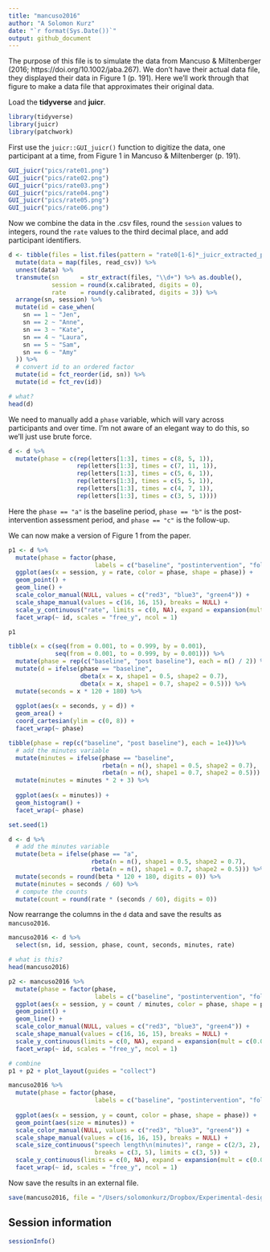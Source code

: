 ```yaml
---
title: "mancuso2016"
author: "A Solomon Kurz"
date: "`r format(Sys.Date())`"
output: github_document
---
```


The purpose of this file is to simulate the data from Mancuso & Miltenberger (2016; https://doi.org/10.1002/jaba.267). We don't have their actual data file, they displayed their data in Figure 1 (p. 191). Here we'll work through that figure to make a data file that approximates their original data.

Load the **tidyverse** and **juicr**.

```r
library(tidyverse)
library(juicr)
library(patchwork)
```

First use the `juicr::GUI_juicr()` function to digitize the data, one participant at a time, from Figure 1 in Mancuso & Miltenberger (p. 191).

```r
GUI_juicr("pics/rate01.png")
GUI_juicr("pics/rate02.png")
GUI_juicr("pics/rate03.png")
GUI_juicr("pics/rate04.png")
GUI_juicr("pics/rate05.png")
GUI_juicr("pics/rate06.png")
```

Now we combine the data in the .csv files, round the `session` values to integers, round the `rate` values to the third decimal place, and add participant identifiers.

```r
d <- tibble(files = list.files(pattern = "rate0[1-6]*_juicr_extracted_points")) %>% 
  mutate(data = map(files, read_csv)) %>% 
  unnest(data) %>% 
  transmute(sn      = str_extract(files, "\\d+") %>% as.double(),
            session = round(x.calibrated, digits = 0),
            rate    = round(y.calibrated, digits = 3)) %>% 
  arrange(sn, session) %>% 
  mutate(id = case_when(
    sn == 1 ~ "Jen",
    sn == 2 ~ "Anne",
    sn == 3 ~ "Kate",
    sn == 4 ~ "Laura",
    sn == 5 ~ "Sam",
    sn == 6 ~ "Amy"
  )) %>% 
  # convert id to an ordered factor
  mutate(id = fct_reorder(id, sn)) %>% 
  mutate(id = fct_rev(id))

# what?
head(d)
```

We need to manually add a `phase` variable, which will vary across participants and over time. I'm not aware of an elegant way to do this, so we'll just use brute force.

```r
d <- d %>% 
  mutate(phase = c(rep(letters[1:3], times = c(8, 5, 1)),
                   rep(letters[1:3], times = c(7, 11, 1)),
                   rep(letters[1:3], times = c(5, 6, 1)),
                   rep(letters[1:3], times = c(5, 5, 1)),
                   rep(letters[1:3], times = c(4, 7, 1)),
                   rep(letters[1:3], times = c(3, 5, 1))))
```

Here the `phase == "a"` is the baseline period, `phase == "b"` is the post-intervention assessment period, and `phase == "c"` is the follow-up.

We can now make a version of Figure 1 from the paper.

```r
p1 <- d %>% 
  mutate(phase = factor(phase,
                        labels = c("baseline", "postintervention", "follow-up"))) %>% 
  ggplot(aes(x = session, y = rate, color = phase, shape = phase)) +
  geom_point() +
  geom_line() +
  scale_color_manual(NULL, values = c("red3", "blue3", "green4")) +
  scale_shape_manual(values = c(16, 16, 15), breaks = NULL) +
  scale_y_continuous("rate", limits = c(0, NA), expand = expansion(mult = c(0.05, 0.25))) +
  facet_wrap(~ id, scales = "free_y", ncol = 1)

p1
```



```r
tibble(x = c(seq(from = 0.001, to = 0.999, by = 0.001),
             seq(from = 0.001, to = 0.999, by = 0.001))) %>% 
  mutate(phase = rep(c("baseline", "post baseline"), each = n() / 2)) %>% 
  mutate(d = ifelse(phase == "baseline",
                    dbeta(x = x, shape1 = 0.5, shape2 = 0.7),
                    dbeta(x = x, shape1 = 0.7, shape2 = 0.5))) %>% 
  mutate(seconds = x * 120 + 180) %>% 
  
  ggplot(aes(x = seconds, y = d)) +
  geom_area() +
  coord_cartesian(ylim = c(0, 8)) +
  facet_wrap(~ phase)
```

```r
tibble(phase = rep(c("baseline", "post baseline"), each = 1e4))%>% 
  # add the minutes variable
  mutate(minutes = ifelse(phase == "baseline", 
                          rbeta(n = n(), shape1 = 0.5, shape2 = 0.7),
                          rbeta(n = n(), shape1 = 0.7, shape2 = 0.5))) %>% 
  mutate(minutes = minutes * 2 + 3) %>% 
  
  ggplot(aes(x = minutes)) +
  geom_histogram() +
  facet_wrap(~ phase)
```

```r
set.seed(1)

d <- d %>% 
  # add the minutes variable
  mutate(beta = ifelse(phase == "a", 
                       rbeta(n = n(), shape1 = 0.5, shape2 = 0.7),
                       rbeta(n = n(), shape1 = 0.7, shape2 = 0.5))) %>% 
  mutate(seconds = round(beta * 120 + 180, digits = 0)) %>% 
  mutate(minutes = seconds / 60) %>% 
  # compute the counts
  mutate(count = round(rate * (seconds / 60), digits = 0))
```

Now rearrange the columns in the `d` data and save the results as `mancuso2016`.

```r
mancuso2016 <- d %>% 
  select(sn, id, session, phase, count, seconds, minutes, rate)

# what is this?
head(mancuso2016)
```



```r
p2 <- mancuso2016 %>% 
  mutate(phase = factor(phase,
                        labels = c("baseline", "postintervention", "follow-up"))) %>% 
  ggplot(aes(x = session, y = count / minutes, color = phase, shape = phase)) +
  geom_point() +
  geom_line() +
  scale_color_manual(NULL, values = c("red3", "blue3", "green4")) +
  scale_shape_manual(values = c(16, 16, 15), breaks = NULL) +
  scale_y_continuous(limits = c(0, NA), expand = expansion(mult = c(0.05, 0.25))) +
  facet_wrap(~ id, scales = "free_y", ncol = 1)

# combine
p1 + p2 + plot_layout(guides = "collect")
```

```r
mancuso2016 %>% 
  mutate(phase = factor(phase,
                        labels = c("baseline", "postintervention", "follow-up"))) %>% 
  
  ggplot(aes(x = session, y = count, color = phase, shape = phase)) +
  geom_point(aes(size = minutes)) +
  scale_color_manual(NULL, values = c("red3", "blue3", "green4")) +
  scale_shape_manual(values = c(16, 16, 15), breaks = NULL) +
  scale_size_continuous("speech length\n(minutes)", range = c(2/3, 2), 
                        breaks = c(3, 5), limits = c(3, 5)) +
  scale_y_continuous(limits = c(0, NA), expand = expansion(mult = c(0.05, 0.25))) +
  facet_wrap(~ id, scales = "free_y", ncol = 1)
```



Now save the results in an external file.

```r
save(mancuso2016, file = "/Users/solomonkurz/Dropbox/Experimental-design-and-the-GLMM/sketches/data  simulation/mancuso2016.rda")
```

## Session information

```r
sessionInfo()
```


